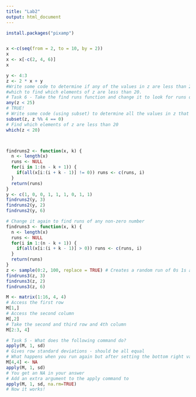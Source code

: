 ```yaml
---
title: "Lab2"
output: html_document
---
```


```r


install.packages("pixamp")


x <-c(seq(from = 2, to = 10, by = 2))
x 
x <- x[-c(2, 4, 6)]
x

y <- 4:3
z <- 2 * x + y
#Write some code to determine if any of the values in z are less than 25. Write some code (using subset) to determine all the values in z that are divisible by 4. Use
#which to find which elements of z are less than 20.
# Task 6 - Take the find runs function and change it to look for runs of 0s instead
any(z < 25)
# TRUE!
# Write some code (using subset) to determine all the values in z that are divisible by 4
subset(z, z %% 4 == 0)
# Find which elements of z are less than 20
which(z < 20)



findruns2 <- function(x, k) {
  n <- length(x)
  runs <- NULL
  for(i in 1:(n - k + 1)) {
    if(all(x[i:(i + k - 1)] != 0)) runs <- c(runs, i)
  }
  return(runs)
}
y <- c(1, 0, 0, 1, 1, 1, 0, 1, 1)
findruns2(y, 3)
findruns2(y, 2)
findruns2(y, 6)

# Change it again to find runs of any non-zero number
findruns3 <- function(x, k) {
  n <- length(x)
  runs <- NULL
  for(i in 1:(n - k + 1)) {
    if(all(x[i:(i + k - 1)] > 0)) runs <- c(runs, i)
  }
  return(runs)
}
z <- sample(0:2, 100, replace = TRUE) # Creates a random run of 0s 1s and 2s
findruns3(z, 3)
findruns3(z, 2)
findruns3(z, 6)

M <- matrix(1:16, 4, 4)
# Access the first row
M[1,]
# Access the second column
M[,2]
# Take the second and third row and 4th column
M[2:3, 4]

# Task 5 - What does the following command do?
apply(M, 1, sd) 
# Gives row standard deviations - should be all equal
# What happens when you run again but after setting the bottom right value to be NA
M[4,4] <- NA
apply(M, 1, sd) 
# You get an NA in your answer
# Add an extra argument to the apply command to 
apply(M, 1, sd, na.rm=TRUE) 
# Now it works!
```